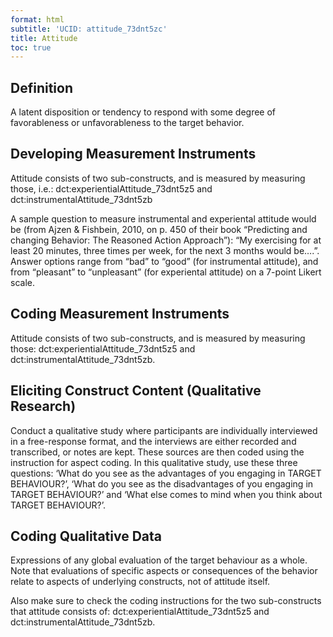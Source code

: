 ```yaml
---
format: html
subtitle: 'UCID: attitude_73dnt5zc'
title: Attitude
toc: true
---
```


## Definition

A latent disposition or tendency to respond with some degree of favorableness or unfavorableness to the target behavior.

## Developing Measurement Instruments

Attitude consists of two sub-constructs, and is measured by measuring those, i.e.: dct:experientialAttitude_73dnt5z5 and dct:instrumentalAttitude_73dnt5zb 


A sample question to measure instrumental and experiental attitude would be (from Ajzen & Fishbein, 2010, on p. 450 of their book "Predicting and changing Behavior: The Reasoned Action Approach"): "My exercising for at least 20 minutes, three times per week, for the next 3 months would be....". Answer options range from "bad" to "good" (for  instrumental attitude), and from "pleasant" to "unpleasant" (for experiental attitude) on a 7-point Likert scale.


## Coding Measurement Instruments

Attitude consists of two sub-constructs, and is measured by measuring those: dct:experientialAttitude_73dnt5z5 and dct:instrumentalAttitude_73dnt5zb.

## Eliciting Construct Content (Qualitative Research)

Conduct a qualitative study where participants are individually interviewed in a free-response format, and the interviews are either recorded and transcribed, or notes are kept. These sources are then coded using the instruction for aspect coding. In this qualitative study, use these three questions: 'What do you see as the advantages of you engaging in TARGET BEHAVIOUR?', 'What do you see as the disadvantages of you engaging in TARGET BEHAVIOUR?' and 'What else comes to mind when you think about TARGET BEHAVIOUR?'.


## Coding Qualitative Data

Expressions of any global evaluation of the target behaviour as a whole. Note that evaluations of specific aspects or consequences of the behavior relate to aspects of underlying constructs, not of attitude itself. 

Also make sure to check the coding instructions for the two sub-constructs that attitude consists of: dct:experientialAttitude_73dnt5z5 and dct:instrumentalAttitude_73dnt5zb.


